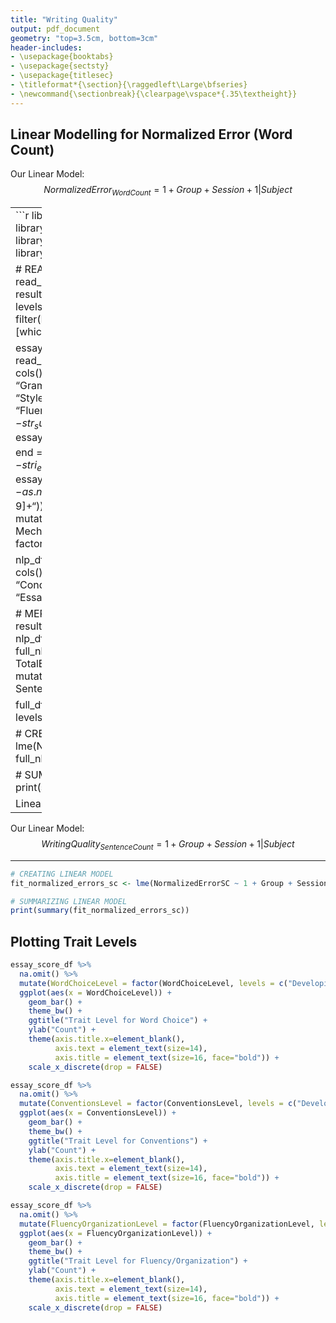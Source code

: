 ```yaml
--- 
title: "Writing Quality" 
output: pdf_document 
geometry: "top=3.5cm, bottom=3cm" 
header-includes: 
- \usepackage{booktabs} 
- \usepackage{sectsty} 
- \usepackage{titlesec} 
- \titleformat*{\section}{\raggedleft\Large\bfseries} 
- \newcommand{\sectionbreak}{\clearpage\vspace*{.35\textheight}} 
--- 
```


\newpage 
Linear Modelling for Normalized Error (Word Count) 
----- 

Our Linear Model: 
$$ 
 Normalized Error_{Word Count} = 1 + Group + Session + 1|Subject 
$$ 

----- 
```r

library(tidyverse) 
library(knitr) 
library(grid) 
library(gridExtra) 
library(kableExtra) 
library(nlme) 
library(stringr) 
library(stringi) 
library(scales) 
library(wesanderson) 

# READING IN CSV FILES 
result_df <- read_csv("testing_df.csv", col_types = cols()) 
result_df <- result_df %>% 
  mutate(Condition = factor(Condition, levels = c("BL", "IL", "BH", "IH"))) %>% 
  filter(Measurement == "PP") 
colnames(result_df)[which(names(result_df) == "Condition")] <- "Group" 

essay_score_df <- read_csv("essay_score_master_file.csv", col_types = cols()) 
names(essay_score_df) <- c("Subject", "Score", "GrammaticalErrors",	"UsageErrors", "MechanicErrors", 
                           "StyleErrors", "WordChoiceLevel", "ConventionsLevel", "FluencyOrganizationLevel") 
essay_score_df$Session <- str_sub(essay_score_df$Subject, start = -2) 
essay_score_df$Subject <- str_sub(essay_score_df$Subject, end = 4) 
essay_score_df$Warning <- stri_extract_first_regex(essay_score_df$Score, "[a-zA-Z]*") 
essay_score_df$Score <- as.numeric(stri_extract_first_regex(essay_score_df$Score, "[0-9]+")) 
essay_score_df <- essay_score_df %>% 
  mutate(TotalErrors = GrammaticalErrors + UsageErrors + MechanicErrors + StyleErrors) %>% 
  mutate(Session = factor(Session, levels = c("WB", "DT"))) 

nlp_df <- read_csv("essay_nlp_results.csv", col_types = cols()) 
nlp_df <- nlp_df[ , !names(nlp_df) %in% "Condition"] 
colnames(nlp_df)[which(names(nlp_df) == "Essay")] <- "Session" 

# MERGING CSV FILES 
full_df <- merge(essay_score_df, result_df, by = "Subject") 
full_nlp_df <- merge(full_df, nlp_df, by = c("Subject", "Session")) 
full_nlp_df <- full_nlp_df %>% 
  mutate(NormalizedErrorWC = TotalErrors / WordCount) %>% 
  mutate(NormalizedErrorSC = TotalErrors / SentenceCount) 

full_df <- full_df %>% 
  mutate(Group = factor(Group, levels = c("BL", "IL", "BH", "IH"))) 

# CREATING LINEAR MODEL 
fit_normalized_errors_wc <- lme(NormalizedErrorWC ~ 1 + Group + Session, data = full_nlp_df, random = ~1|Subject, na.action = na.omit) 

# SUMMARIZING LINEAR MODEL 
print(summary(fit_normalized_errors_wc)) 
``` 

\newpage 
Linear Modelling for Normalized Error (Sentence Count) 
----- 

Our Linear Model: 
$$ 
 Writing Quality_{Sentence Count} = 1 + Group + Session + 1|Subject 
$$ 

----- 
```r
# CREATING LINEAR MODEL 
fit_normalized_errors_sc <- lme(NormalizedErrorSC ~ 1 + Group + Session, data = full_nlp_df, random = ~1|Subject, na.action = na.omit) 

# SUMMARIZING LINEAR MODEL 
print(summary(fit_normalized_errors_sc)) 
``` 

\newpage 
## Plotting Trait Levels 

```r

essay_score_df %>% 
  na.omit() %>% 
  mutate(WordChoiceLevel = factor(WordChoiceLevel, levels = c("Developing", "Proficient", "Advanced"))) %>% 
  ggplot(aes(x = WordChoiceLevel)) + 
    geom_bar() + 
    theme_bw() + 
    ggtitle("Trait Level for Word Choice") + 
    ylab("Count") + 
    theme(axis.title.x=element_blank(), 
          axis.text = element_text(size=14), 
          axis.title = element_text(size=16, face="bold")) + 
    scale_x_discrete(drop = FALSE) 

``` 

\newpage 
```r

essay_score_df %>% 
  na.omit() %>% 
  mutate(ConventionsLevel = factor(ConventionsLevel, levels = c("Developing", "Proficient", "Advanced"))) %>% 
  ggplot(aes(x = ConventionsLevel)) + 
    geom_bar() + 
    theme_bw() + 
    ggtitle("Trait Level for Conventions") + 
    ylab("Count") + 
    theme(axis.title.x=element_blank(), 
          axis.text = element_text(size=14), 
          axis.title = element_text(size=16, face="bold")) + 
    scale_x_discrete(drop = FALSE) 

``` 

\newpage 
```r

essay_score_df %>% 
  na.omit() %>% 
  mutate(FluencyOrganizationLevel = factor(FluencyOrganizationLevel, levels = c("Developing", "Proficient", "Advanced"))) %>% 
  ggplot(aes(x = FluencyOrganizationLevel)) + 
    geom_bar() + 
    theme_bw() + 
    ggtitle("Trait Level for Fluency/Organization") + 
    ylab("Count") + 
    theme(axis.title.x=element_blank(), 
          axis.text = element_text(size=14), 
          axis.title = element_text(size=16, face="bold")) + 
    scale_x_discrete(drop = FALSE) 

``` 